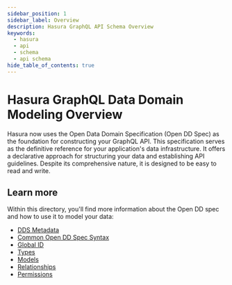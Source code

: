 ```yaml
---
sidebar_position: 1
sidebar_label: Overview
description: Hasura GraphQL API Schema Overview
keywords:
  - hasura
  - api
  - schema
  - api schema
hide_table_of_contents: true
---
```


# Hasura GraphQL Data Domain Modeling Overview

Hasura now uses the Open Data Domain Specification (Open DD Spec) as the foundation for constructing your GraphQL API.
This specification serves as the definitive reference for your application's data infrastructure. It offers a
declarative approach for structuring your data and establishing API guidelines. Despite its comprehensive nature, it is
designed to be easy to read and write.

## Learn more

Within this directory, you'll find more information about the Open DD spec and how to use it to model your data:

- [DDS Metadata](/data-domain-modeling/dds-metadata.mdx)
- [Common Open DD Spec Syntax](/data-domain-modeling/common-syntax.mdx)
- [Global ID](/data-domain-modeling/global-id.mdx)
- [Types](/data-domain-modeling/types.mdx)
- [Models](/data-domain-modeling/models.mdx)
- [Relationships](/data-domain-modeling/relationships.mdx)
- [Permissions](/data-domain-modeling/permissions.mdx)

[//]: # (- [Commands]&#40;/data-domain-modeling/commands.mdx&#41;)
